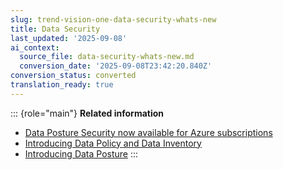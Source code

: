 ```yaml
---
slug: trend-vision-one-data-security-whats-new
title: Data Security
last_updated: '2025-09-08'
ai_context:
  source_file: data-security-whats-new.md
  conversion_date: '2025-09-08T23:42:20.840Z'
conversion_status: converted
translation_ready: true
---
```


::: {role="main"}
**Related information**

- [Data Posture Security now available for Azure subscriptions](data-posture-security-azure.mdx)
- [Introducing Data Policy and Data Inventory](wn-data-policy-inventory.mdx)
- [Introducing Data Posture](introducing-data-posture.mdx)
:::
